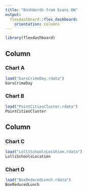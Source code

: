 ```yaml
---
title: "Dashbords from Evans UW"
output: 
  flexdashboard::flex_dashboard:
    orientation: columns
---
```


```r
library(flexdashboard)
```

[comment]: # just one plot in this row

Column {.tabset}
-----------------------------------------------------------------------

### Chart A

```r
load("barsCrimeDay.rdata")
barsCrimeDay
```

### Chart B

```r
load("PointCitiesCluster.rdata")
PointCitiesCluster
```

[comment]: # two plots here

Column {.tabset}
-----------------------------------------------------------------------

### Chart C

```r
load("LolliSchoolsLocation.rdata")
LolliSchoolsLocation
```

### Chart D

```r
load("BoxReducedLunch.rdata")
BoxReducedLunch
```

